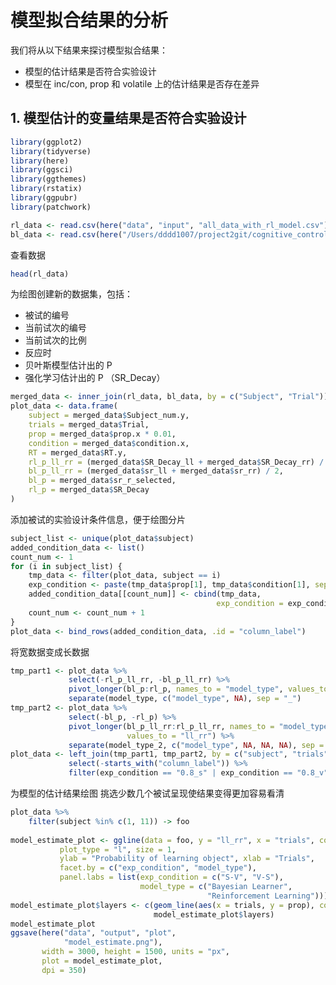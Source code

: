 # 模型拟合结果的分析

我们将从以下结果来探讨模型拟合结果：

- 模型的估计结果是否符合实验设计
- 模型在 inc/con, prop 和 volatile 上的估计结果是否存在差异

## 1. 模型估计的变量结果是否符合实验设计

```r
library(ggplot2)
library(tidyverse)
library(here)
library(ggsci)
library(ggthemes)
library(rstatix)
library(ggpubr)
library(patchwork)

rl_data <- read.csv(here("data", "input", "all_data_with_rl_model.csv"))
bl_data <- read.csv(here("/Users/dddd1007/project2git/cognitive_control_model/data/input/all_data_with_sr_ab_bayesian_learner.csv"))
```

查看数据
```r
head(rl_data)
```

为绘图创建新的数据集，包括：

- 被试的编号
- 当前试次的编号
- 当前试次的比例
- 反应时
- 贝叶斯模型估计出的 P
- 强化学习估计出的 P （SR_Decay）

```r
merged_data <- inner_join(rl_data, bl_data, by = c("Subject", "Trial"))
plot_data <- data.frame(
    subject = merged_data$Subject_num.y,
    trials = merged_data$Trial,
    prop = merged_data$prop.x * 0.01,
    condition = merged_data$condition.x,
    RT = merged_data$RT.y,
    rl_p_ll_rr = (merged_data$SR_Decay_ll + merged_data$SR_Decay_rr) / 2,
    bl_p_ll_rr = (merged_data$sr_ll + merged_data$sr_rr) / 2,
    bl_p = merged_data$sr_r_selected,
    rl_p = merged_data$SR_Decay
)
```

添加被试的实验设计条件信息，便于绘图分片
```r
subject_list <- unique(plot_data$subject)
added_condition_data <- list()
count_num <- 1
for (i in subject_list) {
    tmp_data <- filter(plot_data, subject == i)
    exp_condition <- paste(tmp_data$prop[1], tmp_data$condition[1], sep = "_")
    added_condition_data[[count_num]] <- cbind(tmp_data,
                                              exp_condition = exp_condition)
    count_num <- count_num + 1
}
plot_data <- bind_rows(added_condition_data, .id = "column_label")
```

将宽数据变成长数据
```r
tmp_part1 <- plot_data %>%
             select(-rl_p_ll_rr, -bl_p_ll_rr) %>%
             pivot_longer(bl_p:rl_p, names_to = "model_type", values_to = "p") %>%
             separate(model_type, c("model_type", NA), sep = "_")
tmp_part2 <- plot_data %>%
             select(-bl_p, -rl_p) %>%
             pivot_longer(bl_p_ll_rr:rl_p_ll_rr, names_to = "model_type_2",
                          values_to = "ll_rr") %>%
             separate(model_type_2, c("model_type", NA, NA, NA), sep = "_")
plot_data <- left_join(tmp_part1, tmp_part2, by = c("subject", "trials", "model_type", "RT", "condition", "exp_condition", "prop")) %>%
             select(-starts_with("column_label")) %>%
             filter(exp_condition == "0.8_s" | exp_condition == "0.8_v")
```

为模型的估计结果绘图
挑选少数几个被试呈现使结果变得更加容易看清
```r
plot_data %>%
    filter(subject %in% c(1, 11)) -> foo
    
model_estimate_plot <- ggline(data = foo, y = "ll_rr", x = "trials", color = "model_type",
           plot_type = "l", size = 1,
           ylab = "Probability of learning object", xlab = "Trials",
           facet.by = c("exp_condition", "model_type"),
           panel.labs = list(exp_condition = c("S-V", "V-S"),
                             model_type = c("Bayesian Learner",
                                            "Reinforcement Learning")))
model_estimate_plot$layers <- c(geom_line(aes(x = trials, y = prop), color = "darkgray"),
                                model_estimate_plot$layers)
model_estimate_plot
ggsave(here("data", "output", "plot",
            "model_estimate.png"),
       width = 3000, height = 1500, units = "px",
       plot = model_estimate_plot,
       dpi = 350)
```